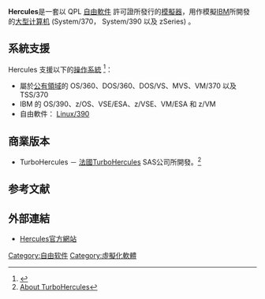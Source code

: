 {{distinguish|赫拉克勒斯}}
{{Infobox Software
| name                       = Hercules
| logo                       =
| screenshot                 = 
| caption                    = 
| collapsible                = 
| author                     = Roger Bowler
| developer                  = Jay Maynard
| released                   = 1999年
| latest release version     = 3.11
| latest release date        = {{Start date and age|2014|09|15}}
| latest preview version     = 
| latest preview date        = 
| frequently updated         = 
| programming language       = [[C語言|C語言]]
| operating system           = [[跨平台|跨平台]]
| platform                   = 
| size                       = 
| language                   = 
| status                     = Active
| genre                      = [[模擬器|模擬器]]
| license                    = [[Q_Public_License|Q Public License]]
| website                    = http://www.hercules-390.org/
}}

'''Hercules'''是一套以 QPL [[自由軟件|自由軟件]] 許可證所發行的[[模擬器|模擬器]]，用作模擬[[IBM|IBM]]所開發的[[大型计算机|大型计算机]] (System/370， System/390 以及 zSeries) 。

== 系統支援 ==
Hercules 支援以下的[[操作系統|操作系統]] <ref>{{Cite web |url=http://www.hercules-390.org/hercfaq.html#2.01 |title=Hercules Version 3: Frequently-Asked Questions |accessdate=2009-10-25 |archive-date=2010-01-10 |archive-url=https://web.archive.org/web/20100110210944/http://www.hercules-390.org/hercfaq.html#2.01 |dead-url=no }}</ref>：
* 屬於[[公有領域|公有領域]]的 OS/360、DOS/360、DOS/VS、MVS、VM/370 以及 TSS/370
* IBM 的 OS/390、z/OS、VSE/ESA、z/VSE、VM/ESA 和 z/VM
* 自由軟件： [[Linux|Linux/390]]

== 商業版本 ==
* TurboHercules － [[法國|法國]]TurboHercules SAS公司所開發。<ref>[http://www.turbohercules.com/about/ About TurboHercules]{{dead link|date=2017年11月 |bot=InternetArchiveBot |fix-attempted=yes }}</ref>

== 参考文献 ==
{{Reflist}}

== 外部連結 ==
* [http://www.hercules-390.org/ Hercules官方網站]{{Wayback|url=http://www.hercules-390.org/ |date=20081108030657 }}

[[Category:自由软件|Category:自由软件]]
[[Category:虛擬化軟體|Category:虛擬化軟體]]